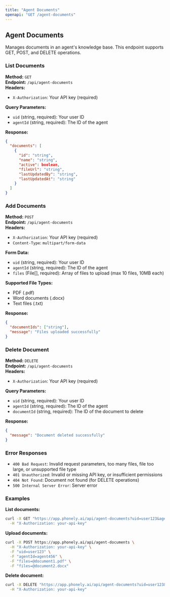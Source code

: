 ```yaml
---
title: "Agent Documents"
openapi: "GET /agent-documents"
---
```


## Agent Documents

Manages documents in an agent's knowledge base. This endpoint supports GET, POST, and DELETE operations.

### List Documents

**Method:** `GET`  
**Endpoint:** `/api/agent-documents`  
**Headers:**
- `X-Authorization`: Your API key (required)

**Query Parameters:**
- `uid` (string, required): Your user ID
- `agentId` (string, required): The ID of the agent

**Response:**
```json
{
  "documents": [
    {
      "id": "string",
      "name": "string",
      "active": boolean,
      "fileUrl": "string",
      "lastUpdatedBy": "string",
      "lastUpdatedAt": "string"
    }
  ]
}
```

### Add Documents

**Method:** `POST`  
**Endpoint:** `/api/agent-documents`  
**Headers:**
- `X-Authorization`: Your API key (required)
- `Content-Type`: `multipart/form-data`

**Form Data:**
- `uid` (string, required): Your user ID
- `agentId` (string, required): The ID of the agent
- `files` (File[], required): Array of files to upload (max 10 files, 10MB each)

**Supported File Types:**
- PDF (.pdf)
- Word documents (.docx)
- Text files (.txt)

**Response:**
```json
{
  "documentIds": ["string"],
  "message": "Files uploaded successfully"
}
```

### Delete Document

**Method:** `DELETE`  
**Endpoint:** `/api/agent-documents`  
**Headers:**
- `X-Authorization`: Your API key (required)

**Query Parameters:**
- `uid` (string, required): Your user ID
- `agentId` (string, required): The ID of the agent
- `documentId` (string, required): The ID of the document to delete

**Response:**
```json
{
  "message": "Document deleted successfully"
}
```

### Error Responses

- `400 Bad Request`: Invalid request parameters, too many files, file too large, or unsupported file type
- `401 Unauthorized`: Invalid or missing API key, or insufficient permissions
- `404 Not Found`: Document not found (for DELETE operations)
- `500 Internal Server Error`: Server error

### Examples

**List documents:**
```bash
curl -X GET "https://app.phonely.ai/api/agent-documents?uid=user123&agentId=agent456" \
  -H "X-Authorization: your-api-key"
```

**Upload documents:**
```bash
curl -X POST https://app.phonely.ai/api/agent-documents \
  -H "X-Authorization: your-api-key" \
  -F "uid=user123" \
  -F "agentId=agent456" \
  -F "files=@document1.pdf" \
  -F "files=@document2.docx"
```

**Delete document:**
```bash
curl -X DELETE "https://app.phonely.ai/api/agent-documents?uid=user123&agentId=agent456&documentId=doc789" \
  -H "X-Authorization: your-api-key"
```